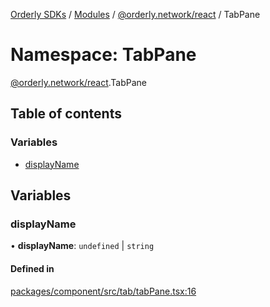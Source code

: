 [Orderly SDKs](/sdks/tech-doc/README) / [Modules](/sdks/tech-doc/modules) / [@orderly.network/react](/sdks/tech-doc/modules/orderly_network_react) / TabPane

# Namespace: TabPane

[@orderly.network/react](/sdks/tech-doc/modules/orderly_network_react).TabPane

## Table of contents

### Variables

- [displayName](/sdks/tech-doc/modules/orderly_network_react.TabPane#displayname)

## Variables

### displayName

• **displayName**: `undefined` \| `string`

#### Defined in

[packages/component/src/tab/tabPane.tsx:16](https://github.com/OrderlyNetwork/js-sdk/blob/ba995f2/packages/component/src/tab/tabPane.tsx#L16)
